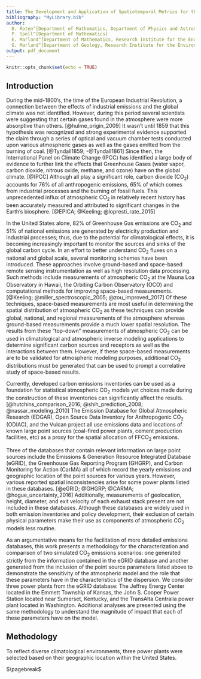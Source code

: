 ```yaml
---
title: The Development and Application of Spatiotemporal Metrics for the Characterization and Measurement of Point Source $\mathrm{FFCO}_2$ Dispersive Emissions and their Sensitivity to Physical and Environmental Parameters
bibliography: "MyLibrary.bib"
author:
  D. Roten^[Department of Mathematics, Department of Physics and Astronomy]
  P. Spell^[Department of Mathematics]
  E. Marland^[Department of Mathematics, Research Institute for the Environment, Energy, and Economics]
  G. Marland^[Department of Geology, Research Institute for the Environment, Energy, and Economics]
output: pdf_document
---
```


```r
knitr::opts_chunk$set(echo = TRUE)
```

## Introduction {-}
During the mid-1800's, the time of the European Industrial Revolution, a connection between the effects of industrial emissions and the global climate was not identified. However, during this period several scientists were suggesting that certain gases found in the atmosphere were more absorptive than others. [@hulme_origin_2009] It wasn't until 1859 that this hypothesis was recognized and strong experimental evidence supported the claim through a series of optical and vacuum chamber tests conducted upon various atmospheric gases as well as the gases emitted from the burning of coal. [@Tyndall1859; -@Tyndall1861] Since then, the International Panel on Climate Change (IPCC) has identified a large body of evidence to further link the effects that Greenhouse Gases (water vapor, carbon dioxide, nitrous oxide, methane, and ozone) have on the global climate. [@IPCC] Although all play a significant role, carbon dioxide ($\mathrm{CO}_2$) accounts for $\mathrm{76}\%$ of all anthropogenic emissions, $\mathrm{65}\%$ of which comes from industrial processes and the burning of fossil fuels. This unprecedented influx of atmospheric $\mathrm{CO}_2$ in relatively recent history has been accurately measured and attributed to significant changes in the Earth's biosphere. [@EPICA; @Keeling; @lopresti_rate_2015]

In the United States alone, 82% of Greenhouse Gas emissions are $\mathrm{CO}_2$ and 51% of national emissions are generated by electricity production and industrial processes; thus, due to the potential for climatological effects, it is becoming increasingly important to monitor the sources and sinks of the global carbon cycle. In an effort to better understand $\mathrm{CO}_2$ fluxes on a national and global scale, several monitoring schemes have been introduced. These approaches involve ground-based and space-based remote sensing instrumentation as well as high resolution data processing. Such methods include measurements of atmospheric $\mathrm{CO}_2$ at the Mauna Loa Observatory in Hawaii, the Orbiting Carbon Observatory (OCO) and computational methods for improving space-based measurements. [@Keeling; @miller_spectroscopic_2005; @zou_improved_2017] Of these techniques, space-based measurements are most useful in determining the spatial distribution of atmospheric $\mathrm{CO}_2$ as these techniques can provide global, national, and regional measurements of the atmosphere whereas ground-based measurements provide a much lower spatial resolution. The results from these "top-down" measurements of atmospheric $\mathrm{CO}_2$ can be used in climatological and atmospheric inverse modeling applications to determine significant carbon sources and receptors as well as the interactions between them. However, if these space-based measurements are to be validated for atmospheric modeling purposes, additional $\mathrm{CO}_2$ distributions must be generated that can be used to prompt a correlative study of space-based results.

Currently, developed carbon emissions inventories can be used as a foundation for statistical atmospheric $\mathrm{CO}_2$ models yet choices made during the construction of these inventories can significantly affect the results. [@hutchins_comparison_2016; @shih_prediction_2008; @nassar_modeling_2010] The Emission Database for Global Atmospheric Research (EDGAR), Open Source Data Inventory for Anthropogenic $\mathrm{CO}_2$ (ODIAC), and the Vulcan project all use emissions data and locations of known large point sources (coal-fired power plants, cement production facilities, etc) as a proxy for the spatial allocation of $\mathrm{FFCO}_2$ emissions.

Three of the databases that contain relevant information on large point sources include the Emissions & Generation Resource Integrated Database (eGRID), the Greenhouse Gas Reporting Program (GHGRP), and Carbon Monitoring for Action (CarMA) all of which record the yearly emissions and geographic location of the point sources for various years. However, various reported spatial inconsistencies arise for some power plants listed in these databases. [@eGRID; @GHGRP; @CARMA; @hogue_uncertainty_2016] Additionally, measurements of geolocation, height, diameter, and exit velocity of each exhaust stack present are not included in these databases. Although these databases are widely used in both emission inventories and policy development, their exclusion of certain physical parameters make their use as components of atmospheric $\mathrm{CO}_2$ models less routine.

As an argumentative means for the facilitation of more detailed emissions databases, this work presents a methodology for the characterization and comparison of two simulated $\mathrm{CO}_2$ emissions scenarios: one generated strictly from the information contained in the eGRID database and another generated from the inclusion of the point source parameters listed above to demonstrate the sensitivity of the atmospheric model and the role that these parameters have in the characteristics of the dispersion. We consider three power plants from the eGRID database: The Jeffrey Energy Center located in the Emmett Township of Kansas, the John S. Cooper Power Station located near Sumerset, Kentucky, and the TransAlta Centralia power plant located in Washington. Additional analyses are presented using the same methodology to understand the magnitude of impact that each of these parameters have on the model.

## Methodology {-}
To reflect diverse climatological environments, three power plants were selected based on their geographic location within the United States.

$\pagebreak$
